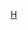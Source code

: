 {{Image label begin|image=Al-Hasakah blank districts.png|width={{{width|300}}}|float={{{float|none}}}}}
{{Image label small|x=0.44|y=0.1975|scale={{{width|300}}}|text=[[卡米什利區|<span style="color:White;">卡米什利區</span>]]}}
{{Image label small|x=0.19|y=0.22|scale={{{width|300}}}|text=[[艾因角區|<span style="color:White;">艾因角區</span>]]}}
{{Image label small|x=0.63|y=0.125|scale={{{width|300}}}|text=[[馬利基耶區|<span style="color:White;">馬利基耶區</span>]]}}
{{Image label small|x=0.285|y=0.44|scale={{{width|300}}}|text=[[Image:Capital city marker.svg|13px]] '''[[哈塞克區|<span style="color:White;">哈塞克區</span>]]'''}}
{{Image label end}}<noinclude>
{{Documentation|Template:Image label begin/doc}}
[[Category:敘利亞行政區劃模板|H]]
</noinclude>